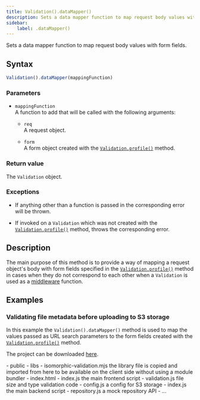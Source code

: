 ```yaml
---
title: Validation().dataMapper()
description: Sets a data mapper function to map request body values with form fields. File meta data validation ( size, MIME type ) before uploading to S3 storage ( bucket ).
sidebar:
    label: .dataMapper()
---
```



Sets a data mapper function to map request body values with form fields.

## Syntax

```js
Validation().dataMapper(mappingFunction)
```

### Parameters

- `mappingFunction`
<br/> A function to add that will be called with the following arguments:

    - `req` 
    <br/> A request object. 
    
    - `form` 
    <br/> A form object created with the [`Validation.profile()`](/api/validation/static-methods/profile) method. 

### Return value

The `Validation` object. 

### Exceptions

- If anything other than a function is passed in the corresponding error will be thrown. 

- If invoked on a `Validation` which was not created with the [`Validation.profile()`](/api/validation/static-methods/profile) method, throws the corresponding error.

## Description

The main purpose of this method is to provide a way of mapping a request object's body with form fields specified in the [`Validation.profile()`](/api/validation/static-methods/profile) method in cases when they do not correspond to each other when a `Validation` is used as a [middleware](/api/validation/callable-object/middleware) function.

## Examples

### Validating file metadata before uploading to S3 storage

In this example the `Validation().dataMapper()` method is used to map the values passed as URL search parameters to the form fields created with the [`Validation.profile()`](/api/validation/static-methods/profile) method.

The project can be downloaded [here](https://github.com/itihon/isomorphic-validation-docs/tree/main/public/playground/api/validation/instance-methods/datamapper/test_image_upload_s3).

<FileTree>
- public
    - libs
        - isomorphic-validation.mjs the library file is copied and imported from here to be available on the client side without using a module bundler
    - index.html
    - index.js                      the main frontend script
    - validation.js                 file size and type validation code
- config.js                         a config for S3 storage
- index.js                          the main backend script
- repository.js                     a mock repository API
- ...
</FileTree>

<Tabs>
    <TabItem label="index.js">
        <Code code={index_js} lang='js' mark={['uploadValidation', 'dataMapper', 'public', 'getSignedUrl', 'get-signed-url', 'size', 'type', 'uploaded:', 'image-uploaded']} />
    </TabItem>
    <TabItem label="public/index.html">
        <Code code={public_index_html} lang='html' mark={['name="upload"', 'name="file"', 'type="file"', 'name="uploadBtn"', 'index.js']} />
    </TabItem>
    <TabItem label="public/index.js">
        <Code code={public_index_js} lang='js' mark={['uploadValidation', 'getSignedUrl', 'get-signed-url', 'size=', 'type=', 'uploadToS3', 'uploaded', 'image-uploaded', 'uploadFile']} />
    </TabItem>
    <TabItem label="public/validation.js">
        <Code code={public_validation_js} lang='js' mark={['initValue', 'uploadValidation', 'name=upload', '\'file\'']} />
    </TabItem>
</Tabs>